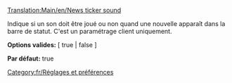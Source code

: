 [[Translation:Main/en/News ticker sound]]
[[Category:fr/Réglages et préférences]]

Indique si un son doit être joué ou non quand une nouvelle apparaît dans la barre de statut. C'est un paramétrage client uniquement.


'''Options valides:''' [ true | false ]

'''Par défaut:''' true